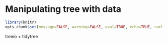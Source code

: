 # Manipulating tree with data


```r
library(knitr)
opts_chunk$set(message=FALSE, warning=FALSE, eval=TRUE, echo=TRUE, cache=TRUE)
```


treeio + tidytree
